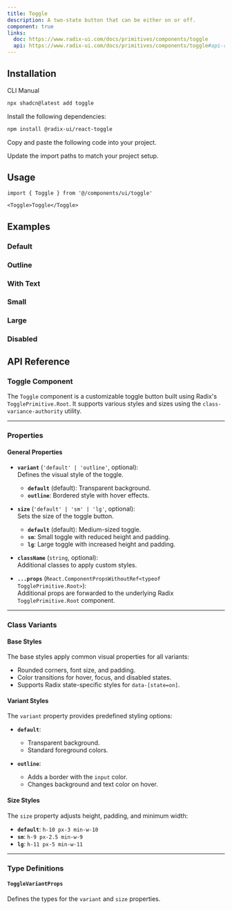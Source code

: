 ```yaml
---
title: Toggle
description: A two-state button that can be either on or off.
component: true
links:
  doc: https://www.radix-ui.com/docs/primitives/components/toggle
  api: https://www.radix-ui.com/docs/primitives/components/toggle#api-reference
---
```


<ComponentPreview
  name="toggle-main"
  description="A toggle component."
/>

## Installation

<Tabs defaultValue="cli">

<TabsList>
  <TabsTrigger value="cli">CLI</TabsTrigger>
  <TabsTrigger value="manual">Manual</TabsTrigger>
</TabsList>
<TabsContent value="cli">

```bash
npx shadcn@latest add toggle
```

</TabsContent>

<TabsContent value="manual">

<Steps>

<Step>Install the following dependencies:</Step>

```bash
npm install @radix-ui/react-toggle
```

<Step>Copy and paste the following code into your project.</Step>

<ComponentSource name="toggle" />

<Step>Update the import paths to match your project setup.</Step>

</Steps>

</TabsContent>

</Tabs>

## Usage

```tsx
import { Toggle } from '@/components/ui/toggle'
```

```tsx
<Toggle>Toggle</Toggle>
```

## Examples

### Default

<ComponentPreview
  name="toggle-2"
  description="A toggle component."
/>

### Outline

<ComponentPreview
  name="toggle-3"
  description="A toggle component using the outline variant."
/>

### With Text

<ComponentPreview
  name="toggle-4"
  description="A toggle component with text."
/>

### Small

<ComponentPreview
  name="toggle-5"
  description="A small toggle component."
/>

### Large

<ComponentPreview
  name="toggle-6"
  description="A large toggle component."
/>

### Disabled

<ComponentPreview
  name="toggle-7"
  description="A disabled toggle component."
/>

## API Reference

### **Toggle Component**

The `Toggle` component is a customizable toggle button built using Radix's `TogglePrimitive.Root`. It supports various styles and sizes using the `class-variance-authority` utility.

---

### **Properties**

#### General Properties

- **`variant`** (`'default' | 'outline'`, optional):  
  Defines the visual style of the toggle.

  - **`default`** (default): Transparent background.
  - **`outline`**: Bordered style with hover effects.

- **`size`** (`'default' | 'sm' | 'lg'`, optional):  
  Sets the size of the toggle button.

  - **`default`** (default): Medium-sized toggle.
  - **`sm`**: Small toggle with reduced height and padding.
  - **`lg`**: Large toggle with increased height and padding.

- **`className`** (`string`, optional):  
  Additional classes to apply custom styles.

- **`...props`** (`React.ComponentPropsWithoutRef<typeof TogglePrimitive.Root>`):  
  Additional props are forwarded to the underlying Radix `TogglePrimitive.Root` component.

---

### **Class Variants**

#### Base Styles

The base styles apply common visual properties for all variants:

- Rounded corners, font size, and padding.
- Color transitions for hover, focus, and disabled states.
- Supports Radix state-specific styles for `data-[state=on]`.

#### Variant Styles

The `variant` property provides predefined styling options:

- **`default`**:

  - Transparent background.
  - Standard foreground colors.

- **`outline`**:
  - Adds a border with the `input` color.
  - Changes background and text color on hover.

#### Size Styles

The `size` property adjusts height, padding, and minimum width:

- **`default`**: `h-10 px-3 min-w-10`
- **`sm`**: `h-9 px-2.5 min-w-9`
- **`lg`**: `h-11 px-5 min-w-11`

---

### **Type Definitions**

#### `ToggleVariantProps`

Defines the types for the `variant` and `size` properties.
